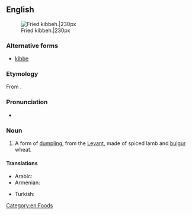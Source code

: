 ==English==
{{wikipedia}}
[[File:Quibe frito.JPG|thumb|Fried kibbeh.|230px]]

===Alternative forms===
* [[kibbe]]

===Etymology===
From {{etyl|ar}} {{term|كبة||ball|sc=Arab|tr=kibbeh, kubbah|lang=ar}}.

===Pronunciation===
* {{IPA|/ˈkibə/}}

===Noun===
{{en-noun}}

# A form of [[dumpling]], from the [[Levant]], made of spiced lamb and [[bulgur]] wheat.

====Translations====
{{trans-top|form of dumpling}}
* Arabic: {{t|ar|كب|tr=kibbeh, kubbah}}
* Armenian: {{t-|hy|իշլի քյուֆթա|tr=išli k’yuft’a}}
{{trans-mid}}
* Turkish: {{t+|tr|içli köfte}}
{{trans-bottom}}

[[Category:en:Foods]]